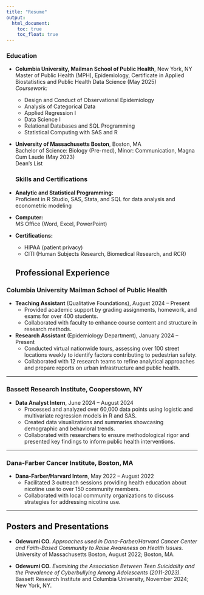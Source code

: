 ```yaml
---
title: "Resume"
output: 
  html_document:
    toc: true
    toc_float: true
---
```


### **Education**
- **Columbia University, Mailman School of Public Health**, New York, NY  
  Master of Public Health (MPH), Epidemiology, Certificate in Applied Biostatistics and Public Health Data Science (May 2025)  
  *Coursework:*  
  - Design and Conduct of Observational Epidemiology  
  - Analysis of Categorical Data  
  - Applied Regression I  
  - Data Science I  
  - Relational Databases and SQL Programming  
  - Statistical Computing with SAS and R  

- **University of Massachusetts Boston**, Boston, MA  
  Bachelor of Science: Biology (Pre-med), Minor: Communication, Magna Cum Laude (May 2023)  
  Dean’s List 
  
  ### **Skills and Certifications**
- **Analytic and Statistical Programming:**  
  Proficient in R Studio, SAS, Stata, and SQL for data analysis and econometric modeling  
- **Computer:**  
  MS Office (Word, Excel, PowerPoint)  
- **Certifications:**  
  - HIPAA (patient privacy)  
  - CITI (Human Subjects Research, Biomedical Research, and RCR)
  
  ## **Professional Experience**

### **Columbia University Mailman School of Public Health**  
- **Teaching Assistant** (Qualitative Foundations), August 2024 – Present  
  - Provided academic support by grading assignments, homework, and exams for over 400 students.  
  - Collaborated with faculty to enhance course content and structure in research methods.

- **Research Assistant** (Epidemiology Department), January 2024 – Present  
  - Conducted virtual nationwide tours, assessing over 100 street locations weekly to identify factors contributing to pedestrian safety.  
  - Collaborated with 12 research teams to refine analytical approaches and prepare reports on urban infrastructure and public health.

---

### **Bassett Research Institute**, Cooperstown, NY  
- **Data Analyst Intern**, June 2024 – August 2024  
  - Processed and analyzed over 60,000 data points using logistic and multivariate regression models in R and SAS.  
  - Created data visualizations and summaries showcasing demographic and behavioral trends.  
  - Collaborated with researchers to ensure methodological rigor and presented key findings to inform public health interventions.  

---

### **Dana-Farber Cancer Institute**, Boston, MA  
- **Dana-Farber/Harvard Intern**, May 2022 – August 2022  
  - Facilitated 3 outreach sessions providing health education about nicotine use to over 150 community members.  
  - Collaborated with local community organizations to discuss strategies for addressing nicotine use.

---

## **Posters and Presentations**
- **Odewumi CO.** *Approaches used in Dana-Farber/Harvard Cancer Center and Faith-Based Community to Raise Awareness on Health Issues.*  
  University of Massachusetts Boston, August 2022; Boston, MA.  

- **Odewumi CO.** *Examining the Association Between Teen Suicidality and the Prevalence of Cyberbullying Among Adolescents (2011-2023).*  
  Bassett Research Institute and Columbia University, November 2024; New York, NY.  


